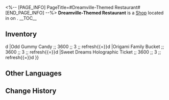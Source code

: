<%-- [PAGE_INFO]
PageTitle=#Dreamville-Themed Restaurant#
[END_PAGE_INFO] --%>
{{Stub}}
{{Location Infobox
|title    = {{Icon/White|Icon Shop Materials.png}} Dreamville-Themed Restaurant
|image    = Shop Dreamville-Themed Restaurant.png
|type     = Shop
|world    = <!--to be added-->
|region   = 
|area     = <!--to be added-->
|subarea  = 
}}
{{Description|A Dreamville-themed restaurant in Clock Studios Theme Park. You can buy all kinds of Clockie-related merchandise here.}}
'''Dreamville-Themed Restaurant''' is a [[Shop]] located in <!--area--> on <!--world-->.
<!--
It is operated by [[<shopkeeper>]].
-->
__TOC__

==Inventory==
{{Shop|shop=Dreamville-Themed Restaurant|currency=Credit|refresh=1|total=1
|Dreamville Special ;; 3600 ;; 3 ;; refresh{{=}}d
|Odd Gummy Candy ;; 3600 ;; 3 ;; refresh{{=}}d
|Origami Family Bucket ;; 3600 ;; 3 ;; refresh{{=}}d
|Sweet Dreams Holographic Ticket ;; 3600 ;; 3 ;; refresh{{=}}d
}}
<!--
==Location==
{{Map Embed|<map name>|<marker id>}}
--><!--
==Achievements==
{{Achievements by Category Table|topic=Dreamville-Themed Restaurant}}
-->
==Other Languages==
{{Other Languages
|en   = Dreamville-Themed Restaurant
|zhs  = 美梦小镇主题餐厅
|zht  = 美夢小鎮主題餐廳
|ja   = ドリームタウンのテーマレストラン
|ko   = 좋은꿈 마을 테마 음식점
|es   = Restaurante temático de Villa Ensueño
|fr   = Restaurant sur le thème de Rêvopolis
|ru   = Тематический ресторан Грёзавиля
|th   = ร้านธีมเมืองฝันหวาน
|vi   = Nhà Hàng Chủ Đề Thị Trấn Mộng Đẹp
|de   = Traumstadt-Restaurant
|id   = Dreamville-Themed Restaurant
|pt   = Restaurante Temático de Sonhópolis
}}

==Change History==
{{Change History|2.1}}